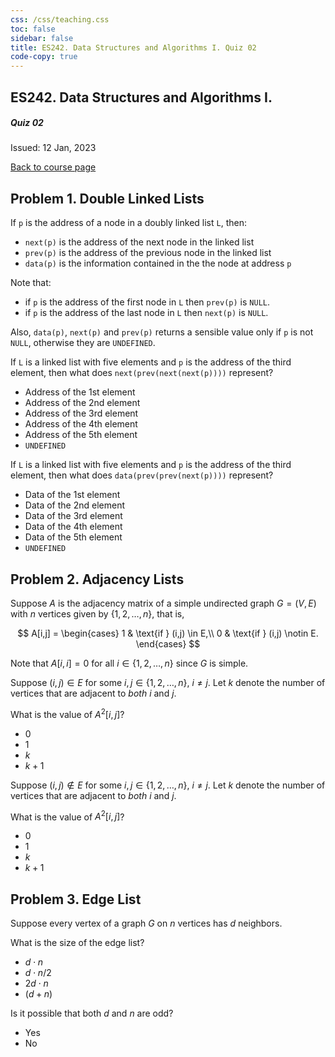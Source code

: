 ```yaml
---
css: /css/teaching.css
toc: false
sidebar: false
title: ES242. Data Structures and Algorithms I. Quiz 02
code-copy: true
---
```


:::{.column-body-outset}

## ES242. Data Structures and Algorithms I.

##### Quiz 02 

Issued: 12 Jan, 2023

[Back to course page](../index.qmd)

:::{.callout-note icon="false"}

# Problem 1. Double Linked Lists

If `p` is the address of a node in a doubly linked list `L`, then:

- `next(p)` is the address of the next node in the linked list 
- `prev(p)` is the address of the previous node in the linked list 
- `data(p)` is the information contained in the the node at address `p`

Note that:

- if `p` is the address of the first node in `L` then `prev(p)` is `NULL`.
- if `p` is the address of the last node in `L` then `next(p)` is `NULL`.

Also,  `data(p)`, `next(p)` and `prev(p)` returns a sensible value only if `p` is not `NULL`, otherwise they are `UNDEFINED`.

If `L` is a linked list with five elements and `p` is the address of the third element, then what does `next(prev(next(next(p))))` represent?

- Address of the 1st element
- Address of the 2nd element
- Address of the 3rd element
- Address of the 4th element
- Address of the 5th element
- `UNDEFINED`

If `L` is a linked list with five elements and `p` is the address of the third element, then what does `data(prev(prev(next(p))))` represent?

- Data of the 1st element
- Data of the 2nd element
- Data of the 3rd element
- Data of the 4th element
- Data of the 5th element
- `UNDEFINED`

:::


:::{.callout-note icon="false"}

# Problem 2. Adjacency Lists

Suppose $A$ is the adjacency matrix of a simple undirected graph $G = (V,E)$ with $n$ vertices given by $\{1,2,\ldots,n\}$, that is, 

$$
    A[i,j] =
    \begin{cases}
      1 & \text{if } (i,j) \in E,\\
      0 & \text{if } (i,j) \notin E.
    \end{cases}
$$

Note that $A[i,i] = 0$ for all $i \in \{1,2,\ldots,n\}$ since $G$ is simple.

Suppose $(i,j) \in E$ for some $i,j \in \{1,2,\ldots,n\}$, $i \neq j$. Let $k$ denote the number of vertices that are adjacent to _both_ $i$ and $j$.

What is the value of $A^2[i,j]$?

- $0$
- $1$
- $k$
- $k+1$


Suppose $(i,j) \notin E$ for some $i,j \in \{1,2,\ldots,n\}$, $i \neq j$. Let $k$ denote the number of vertices that are adjacent to _both_ $i$ and $j$.

What is the value of $A^2[i,j]$?

- $0$
- $1$
- $k$
- $k+1$

:::


:::{.callout-note icon="false"}

# Problem 3. Edge List

Suppose every vertex of a graph $G$ on $n$ vertices has $d$ neighbors.

What is the size of the edge list?

- $d \cdot n$
- $d \cdot n/2$
- $2d \cdot n$
- $(d + n)$

Is it possible that both $d$ and $n$ are odd?

- Yes
- No

:::

:::